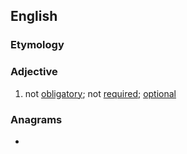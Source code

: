 ==English==

===Etymology===
{{prefix|en|non|obligatory}}

===Adjective===
{{en-adj|-}}

# not [[obligatory]]; not [[required]]; [[optional]]

===Anagrams===
* {{anagrams|en|nanotribology}}